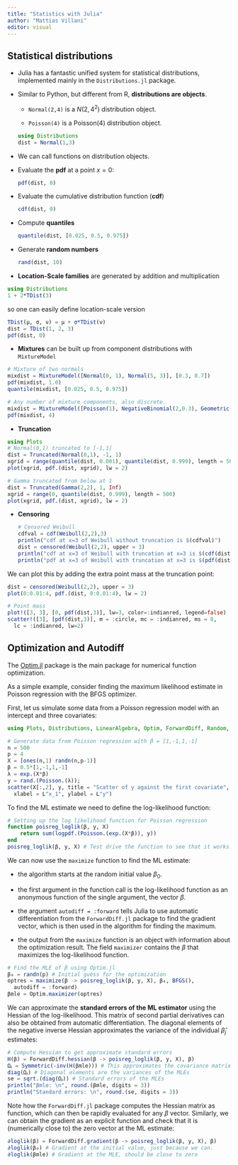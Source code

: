 ```yaml
---
title: "Statistics with Julia"
author: "Mattias Villani"
editor: visual
---
```


## Statistical distributions

-   Julia has a fantastic unified system for statistical distributions, implemented mainly in the `Distributions.jl` package.

-   Similar to Python, but different from R, **distributions are objects**.

    -   `Normal(2,4)` is a $N(2,4^2)$ distribution object.

    -   `Poisson(4)` is a $\mathrm{Poisson}(4)$ distribution object.

    ```julia
    using Distributions
    dist = Normal(1,3)
    ```

-   We can call functions on distribution objects.

-   Evaluate the **pdf** at a point $x=0$:

    ```julia
    pdf(dist, 0)
    ```

-   Evaluate the cumulative distribution function (**cdf**)

    ```julia
    cdf(dist, 0) 
    ```

-   Compute **quantiles**

    ```julia
    quantile(dist, [0.025, 0.5, 0.975])

    ```

-   Generate **random numbers**

    ```julia
    rand(dist, 10) 
    ```

-   **Location-Scale families** are generated by addition and multiplication

```julia
using Distributions
1 + 2*TDist(3)
```

so one can easily define location-scale version

```julia
TDist(μ, σ, ν) = μ + σ*TDist(ν)
dist = TDist(1, 2, 3)
pdf(dist, 0)
```

-   **Mixtures** can be built up from component distributions with `MixtureModel`

```julia

# Mixture of two normals
mixdist = MixtureModel([Normal(0, 1), Normal(5, 3)], [0.3, 0.7])
pdf(mixdist, 1.0)
quantile(mixdist, [0.025, 0.5, 0.975])
```

```julia
# Any number of mixture components, also discrete.
mixdist = MixtureModel([Poisson(1), NegativeBinomial(2,0.3), Geometric(0.4)], [0.1, 0.2, 0.7])
pdf(mixdist, 4)
```

-   **Truncation**

```julia
using Plots
# Normal(0,1) truncated to [-1,1]
dist = Truncated(Normal(0,1), -1, 1)
xgrid = range(quantile(dist, 0.001), quantile(dist, 0.999), length = 500)
plot(xgrid, pdf.(dist, xgrid), lw = 2)
```

```julia
# Gamma truncated from below at 1
dist = Truncated(Gamma(2,2), 1, Inf)
xgrid = range(0, quantile(dist, 0.999), length = 500)
plot(xgrid, pdf.(dist, xgrid), lw = 2)
```

-   **Censoring**

    ```julia
    # Censored Weibull
    cdfval = cdf(Weibull(2,2),3)
    println("cdf at x=3 of Weibull without truncation is $(cdfval)")
    dist = censored(Weibull(2,2), upper = 3)
    println("cdf at x=3 of Weibull with truncation at x=3 is $(cdf(dist,3))")
    println("pdf at x=3 of Weibull with truncation at x=3 is $(pdf(dist,3))")
    ```

We can plot this by adding the extra point mass at the truncation point:

```julia
dist = censored(Weibull(2,2), upper = 3)
plot(0:0.01:4, pdf.(dist, 0:0.01:4), lw = 2)

# Point mass
plot!([3, 3], [0, pdf(dist,3)], lw=3, color=:indianred, legend=false)
scatter!([3], [pdf(dist,3)], m = :circle, mc = :indianred, ms = 8, 
  lc = :indianred, lw=2)
```

## Optimization and Autodiff

The [Optim.jl](https://julianlsolvers.github.io/Optim.jl/stable/) package is the main package for numerical function optimization.

As a simple example, consider finding the maximum likelihood estimate in Poisson regression with the BFGS optimizer.

First, let us simulate some data from a Poisson regression model with an intercept and three covariates:

```julia
using Plots, Distributions, LinearAlgebra, Optim, ForwardDiff, Random, LaTeXStrings

# Generate data from Poisson regression with β = [1,-1,1,-1]
n = 500
p = 4
X = [ones(n,1) randn(n,p-1)]
β = 0.5*[1,-1,1,-1]
λ = exp.(X*β)
y = rand.(Poisson.(λ));
scatter(X[:,2], y, title = "Scatter of y against the first covariate", 
  xlabel = L"x_1", ylabel = L"y")
```

To find the ML estimate we need to define the log-likelihood function:

```julia
# Setting up the log likelihood function for Poisson regression
function poisreg_loglik(β, y, X)                        
    return sum(logpdf.(Poisson.(exp.(X*β)), y))
end
poisreg_loglik(β, y, X) # Test drive the function to see that it works.
```

We can now use the `maximize` function to find the ML estimate:

-   the algorithm starts at the random initial value $\beta_0$.

-   the first argument in the function call is the log-likelihood function as an anonymous function of the single argument, the vector $\beta$.

-   the argument `autodiff = :forward` tells Julia to use automatic differentiation from the `ForwardDiff.jl` package to find the gradient vector, which is then used in the algorithm for finding the maximum.

-   the output from the `maximize` function is an object with information about the optimization result. The field `maximizer` contains the $\beta$ that maximizes the log-likelihood function.

```julia
# Find the MLE of β using Optim.jl
β₀ = randn(p) # Initial guess for the optimization
optres = maximize(β -> poisreg_loglik(β, y, X), β₀, BFGS(), 
  autodiff = :forward)
βmle = Optim.maximizer(optres)
```

We can approximate the **standard errors of the ML estimator** using the Hessian of the log-likelihood. This matrix of second partial derivatives can also be obtained from automatic differentiation. The diagonal elements of the negative inverse Hessian approximates the variance of the individual $\hat\beta_j$ estimates:

```julia
# Compute Hessian to get approximate standard errors
H(β) = ForwardDiff.hessian(β -> poisreg_loglik(β, y, X), β)
Ωᵦ = Symmetric(-inv(H(βmle))) # This approximates the covariance matrix of MLE
diag(Ωᵦ) # Diagonal elements are the variances of the MLEs
se = sqrt.(diag(Ωᵦ)) # Standard errors of the MLEs
println("βmle: \n", round.(βmle, digits = 3))
println("Standard errors: \n", round.(se, digits = 3))
```

Note how the `ForwardDiff.jl` package computes the Hessian matrix as function, which can then be rapidly evaluated for any $\beta$ vector. Similarly, we can obtain the gradient as an explicit function and check that it is (numerically close to) the zero vector at the ML estimate:

```julia
∂loglik(β) = ForwardDiff.gradient(β -> poisreg_loglik(β, y, X), β)
∂loglik(β₀) # Gradient at the initial value, just because we can.
∂loglik(βmle) # Gradient at the MLE, should be close to zero
```
